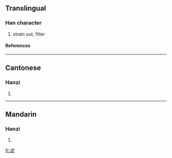 {{see|濾}}

==Translingual==
===Han character===
{{Han char|rn=85|rad=水|as=10|sn=13|four=|canj=水卜心心 (EYPP), X水卜心心 (XEYPP)}}
# strain out, filter
====References====
{{Han ref|kx=0643.241|hdz=31698.010|uh=6EE4|ud=28388}}

----
==Cantonese==
===Hanzi===
{{yue-hanzi|jyut=|y=leui6}}
# {{defn|Cantonese}}

----
==Mandarin==
===Hanzi===
{{cmn-hanzi|tra=濾|pin=[[lǜ]] (lü4)|wg=lü<sup>4</sup>}}
# {{defn|Mandarin}}

[[fr:滤]]